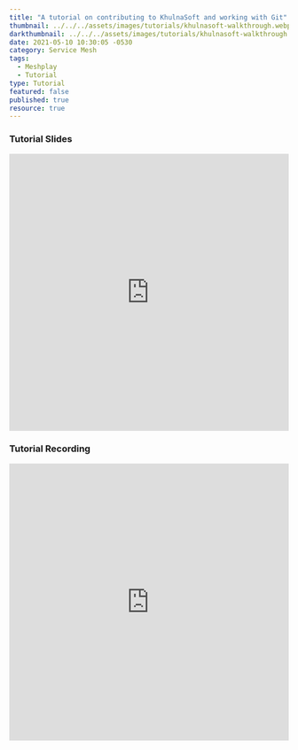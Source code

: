 ```yaml
---
title: "A tutorial on contributing to KhulnaSoft and working with Git"
thumbnail: ../../../assets/images/tutorials/khulnasoft-walkthrough.webp
darkthumbnail: ../../../assets/images/tutorials/khulnasoft-walkthrough.webp
date: 2021-05-10 10:30:05 -0530
category: Service Mesh
tags: 
  - Meshplay
  - Tutorial
type: Tutorial
featured: false
published: true
resource: true
---
```



<ResourcesWrapper> 
      <h3> Tutorial Slides </h3>
        <iframe	 src="https://docs.google.com/presentation/d/1UOlwFtZ-VJhW4RgQoSI_QOGUQ7OBG8NZDWrFUor7eyY/embed?start=false&loop=false&delayms=3000" loading="lazy"
              frameBorder="0" allowFullScreen width="100%" height="500">	
        </iframe>
      <h3> Tutorial Recording </h3>
        <iframe className="iframe" src="https://www.youtube.com/embed/O9UZO5g9BvI" loading="lazy"
              frameBorder="0" allow="accelerometer; autoplay; encrypted-media; gyroscope; picture-in-picture"allowFullScreen width="100%" height="500">
        </iframe>
</ResourcesWrapper>